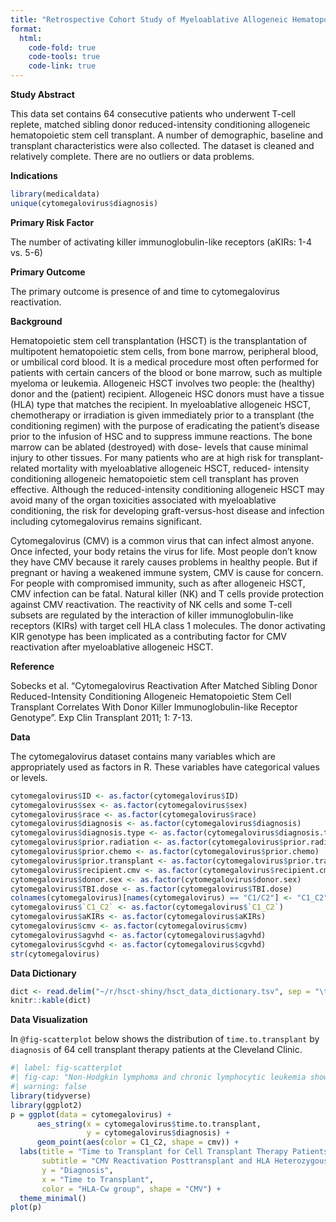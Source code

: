 ```yaml
---
title: "Retrospective Cohort Study of Myeloablative Allogeneic Hematopoietic Stem Cell Transplant."
format:
  html:
    code-fold: true
    code-tools: true
    code-link: true
---
```


**Study Abstract**

This data set contains 64 consecutive patients who underwent T-cell replete, matched sibling donor reduced-intensity conditioning allogeneic hematopoietic stem cell transplant. A number of demographic, baseline and transplant characteristics were also collected. The dataset is cleaned and relatively complete. There are no outliers or data problems.

**Indications**

```r
library(medicaldata)
unique(cytomegalovirus$diagnosis)
```

**Primary Risk Factor**

The number of activating killer immunoglobulin-like receptors (aKIRs: 1-4 vs. 5-6)

**Primary Outcome**

The primary outcome is presence of and time to cytomegalovirus reactivation.

**Background**

Hematopoietic stem cell transplantation (HSCT) is the transplantation of multipotent hematopoietic stem cells, from bone marrow, peripheral blood, or umbilical cord blood. It is a medical procedure most often performed for patients with certain cancers of the blood or bone marrow, such as multiple myeloma or leukemia. Allogeneic HSCT involves two people: the (healthy) donor and the (patient) recipient. Allogeneic HSC donors must have a tissue (HLA) type that matches the recipient. In myeloablative allogeneic HSCT, chemotherapy or irradiation is given immediately prior to a transplant (the conditioning regimen) with the purpose of eradicating the patient's disease prior to the infusion of HSC and to suppress immune reactions. The bone marrow can be ablated (destroyed) with dose- levels that cause minimal injury to other tissues. For many patients who are at high risk for transplant-related mortality with myeloablative allogeneic HSCT, reduced- intensity conditioning allogeneic hematopoietic stem cell transplant has proven effective. Although the reduced-intensity conditioning allogeneic HSCT may avoid many of the organ toxicities associated with myeloablative conditioning, the risk for developing graft-versus-host disease and infection including cytomegalovirus remains significant.

Cytomegalovirus (CMV) is a common virus that can infect almost anyone. Once infected, your body retains the virus for life. Most people don't know they have CMV because it rarely causes problems in healthy people. But if pregnant or having a weakened immune system, CMV is cause for concern. For people with compromised immunity, such as after allogeneic HSCT, CMV infection can be fatal. Natural killer (NK) and T cells provide protection against CMV reactivation. The reactivity of NK cells and some T-cell subsets are regulated by the interaction of killer immunoglobulin-like receptors (KIRs) with target cell HLA class 1 molecules. The donor activating KIR genotype has been implicated as a contributing factor for CMV reactivation after myeloablative allogeneic HSCT.

**Reference**

Sobecks et al. "Cytomegalovirus Reactivation After Matched Sibling Donor Reduced-Intensity Conditioning Allogeneic Hematopoietic Stem Cell Transplant Correlates With Donor Killer Immunoglobulin-like Receptor Genotype". Exp Clin Transplant 2011; 1: 7-13.

**Data**

The cytomegalovirus dataset contains many variables which are appropriately used as factors in R. These variables have categorical values or levels.

```r
cytomegalovirus$ID <- as.factor(cytomegalovirus$ID)
cytomegalovirus$sex <- as.factor(cytomegalovirus$sex)
cytomegalovirus$race <- as.factor(cytomegalovirus$race)
cytomegalovirus$diagnosis <- as.factor(cytomegalovirus$diagnosis)
cytomegalovirus$diagnosis.type <- as.factor(cytomegalovirus$diagnosis.type)
cytomegalovirus$prior.radiation <- as.factor(cytomegalovirus$prior.radiation)
cytomegalovirus$prior.chemo <- as.factor(cytomegalovirus$prior.chemo)
cytomegalovirus$prior.transplant <- as.factor(cytomegalovirus$prior.transplant)
cytomegalovirus$recipient.cmv <- as.factor(cytomegalovirus$recipient.cmv)
cytomegalovirus$donor.sex <- as.factor(cytomegalovirus$donor.sex)
cytomegalovirus$TBI.dose <- as.factor(cytomegalovirus$TBI.dose)
colnames(cytomegalovirus)[names(cytomegalovirus) == "C1/C2"] <- "C1_C2"
cytomegalovirus$`C1_C2` <- as.factor(cytomegalovirus$`C1_C2`)
cytomegalovirus$aKIRs <- as.factor(cytomegalovirus$aKIRs)
cytomegalovirus$cmv <- as.factor(cytomegalovirus$cmv)
cytomegalovirus$agvhd <- as.factor(cytomegalovirus$agvhd)
cytomegalovirus$cgvhd <- as.factor(cytomegalovirus$cgvhd)
str(cytomegalovirus)
```

**Data Dictionary**

```r
dict <- read.delim("~/r/hsct-shiny/hsct_data_dictionary.tsv", sep = "\t")
knitr::kable(dict)
```

**Data Visualization**

In `@fig-scatterplot` below shows the distribution of `time.to.transplant` by `diagnosis` of 64 cell transplant therapy patients at the Cleveland Clinic.

```r
#| label: fig-scatterplot
#| fig-cap: "Non-Hodgkin lymphoma and chronic lymphocytic leukemia show a trend of many more months beyond time of transplant than other indications."
#| warning: false
library(tidyverse)
library(ggplot2)
p = ggplot(data = cytomegalovirus) +
      aes_string(x = cytomegalovirus$time.to.transplant, 
                 y = cytomegalovirus$diagnosis) +
      geom_point(aes(color = C1_C2, shape = cmv)) +
  labs(title = "Time to Transplant for Cell Transplant Therapy Patients",
       subtitle = "CMV Reactivation Posttransplant and HLA Heterozygous v. Homozygous",
       y = "Diagnosis", 
       x = "Time to Transplant",
       color = "HLA-Cw group", shape = "CMV") +
  theme_minimal()
plot(p)
```
